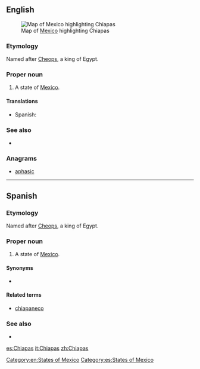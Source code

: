 ==English==
[[File:Mexico map, MX-CHP.svg|thumb|Map of [[Mexico]] highlighting Chiapas]]
===Etymology===
Named after [[Cheops]], a king of Egypt.

===Proper noun===
{{en-proper noun}}

# A state of [[Mexico]].

====Translations====
{{trans-top|state of Mexico}}
* Spanish: {{t+|es|Chiapas|m}}
{{trans-mid}}
{{trans-bottom}}

===See also===
* {{pedialite}}

===Anagrams===
* [[aphasic#English|aphasic]]

[[Category:en:States of Mexico]]

----

==Spanish==

===Etymology===
Named after [[Cheops]], a king of Egypt.

===Proper noun===
{{es-proper noun|m}}

# A state of [[Mexico]].

====Synonyms====
* {{l|es|CS}} {{qualifier|abbreviation}}

====Related terms====
* [[chiapaneco]]

===See also===
* {{pedialite|lang=es}}

[[Category:es:States of Mexico]]

[[es:Chiapas]]
[[it:Chiapas]]
[[zh:Chiapas]]